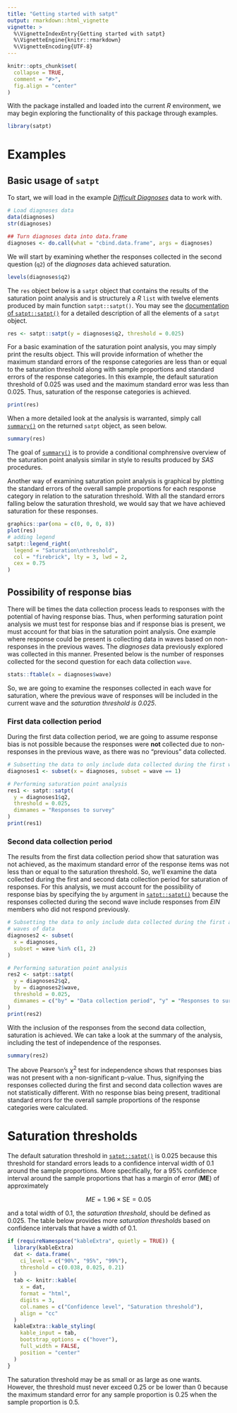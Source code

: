 ```yaml
---
title: "Getting started with satpt"
output: rmarkdown::html_vignette
vignette: >
  %\VignetteIndexEntry{Getting started with satpt}
  %\VignetteEngine{knitr::rmarkdown}
  %\VignetteEncoding{UTF-8}
---
```


```r
knitr::opts_chunk$set(
  collapse = TRUE,
  comment = "#>",
  fig.align = "center"
)
```

With the package installed and loaded into the current *R* environment, we may begin exploring the functionality of this package through examples.

```r
library(satpt)
```

# Examples

## Basic usage of `satpt`
To start, we will load in the example [*Difficult Diagnoses*](https://deboonstra.github.io/satpt/reference/diagnoses.html) data to work with.

```r
# Load diagnoses data
data(diagnoses)
str(diagnoses)

## Turn diagnoses data into data.frame
diagnoses <- do.call(what = "cbind.data.frame", args = diagnoses)
```

We will start by examining whether the responses collected in the second question (`q2`) of the *diagnoses* data achieved saturation. 

```r
levels(diagnoses$q2)
```

The `res` object below is a `satpt` object that contains the results of the saturation point analysis and is structurely a *R* `list` with twelve elements produced by main function `satpt::satpt()`. You may see the [documentation of `satpt::satpt()`](https://deboonstra.github.io/satpt/reference/satpt.html) for a detailed description of all the elements of a `satpt` object.

```r
res <- satpt::satpt(y = diagnoses$q2, threshold = 0.025)
```

For a basic examination of the saturation point analysis, you may simply print the results object. This will provide information of whether the maximum standard errors of the response categories are less than or equal to the saturation threshold along with sample proportions and standard errors of the response categories. In this example, the default saturation threshold of 0.025 was used and the maximum standard error was less than 0.025. Thus, saturation of the response categories is achieved. 

```r
print(res)
```

When a more detailed look at the analysis is warranted, simply call [`summary()`](https://deboonstra.github.io/satpt/reference/satpt.html) on the returned `satpt` object, as seen below.

```r
summary(res)
```

The goal of [`summary()`](https://deboonstra.github.io/satpt/reference/satpt.html) is to provide a conditional comphrensive overview of the saturation point analysis similar in style to results produced by *SAS* procedures.

Another way of examining saturation point analysis is graphical by plotting the standard errors of the overall sample proportions for each response category in relation to the saturation threshold. With all the standard errors falling below the saturation threshold, we would say that we have achieved saturation for these responses.

```r
graphics::par(oma = c(0, 0, 0, 8))
plot(res)
# adding legend
satpt::legend_right(
  legend = "Saturation\nthreshold",
  col = "firebrick", lty = 3, lwd = 2,
  cex = 0.75
)
```

## Possibility of response bias

There will be times the data collection process leads to responses with the potential of having response bias. Thus, when performing saturation point analysis we must test for response bias and if response bias is present, we must account for that bias in the saturation point analysis. One example where response could be present is collecting data in waves based on non-responses in the previous waves. The *diagnoses* data previously explored was collected in this manner. Presented below is the number of responses collected for the second question for each data collection `wave`.

```r
stats::ftable(x = diagnoses$wave)
```

So, we are going to examine the responses collected in each wave for saturation, where the previous wave of responses will be included in the current wave and the *saturation threshold is 0.025*.

### First data collection period

During the first data collection period, we are going to assume response bias is not possible because the responses were **not** collected due to non-responses in the previous wave, as there was no "previous" data collected.

```r
# Subsetting the data to only include data collected during the first wave
diagnoses1 <- subset(x = diagnoses, subset = wave == 1)

# Performing saturation point analysis
res1 <- satpt::satpt(
  y = diagnoses1$q2,
  threshold = 0.025,
  dimnames = "Responses to survey"
)
print(res1)
```

### Second data collection period

The results from the first data collection period show that saturation was not achieved, as the maximum standard error of the response items was not less than or equal to the saturation threshold. So, we'll examine the data collected during the first and second data collection period for saturation of responses. For this analysis, we must account for the possibility of response bias by specifying the `by` argument in [`satpt::satpt()`](https://deboonstra.github.io/satpt/reference/satpt.html) because the responses collected during the second wave include responses from *EIN* members who did not respond previously.

```r
# Subsetting the data to only include data collected during the first and second
# waves of data
diagnoses2 <- subset(
  x = diagnoses,
  subset = wave %in% c(1, 2)
)

# Performing saturation point analysis
res2 <- satpt::satpt(
  y = diagnoses2$q2,
  by = diagnoses2$wave,
  threshold = 0.025,
  dimnames = c("by" = "Data collection period", "y" = "Responses to survey")
)
print(res2)
```

With the inclusion of the responses from the second data collection, saturation is achieved. We can take a look at the summary of the analysis, including the test of independence of the responses.

```r
summary(res2)
```

The above Pearson's $\chi^{2}$ test for independence shows that responses bias was not present with a non-significant p-value. Thus, signifying the responses collected during the first and second data collection waves are not statistically different. With no response bias being present, traditional standard errors for the overall sample proportions of the response categories were calculated.

# Saturation thresholds

The default saturation threshold in [`satpt::satpt()`](https://deboonstra.github.io/satpt/reference/satpt.html) is 0.025 because this threshold for standard errors leads to a confidence interval width of 0.1 around the sample proportions. More specifically, for a $95\%$ confidence interval around the sample proportions that has a margin of error (**ME**) of approximately

$$
ME = 1.96 \times \text{SE} = 0.05
$$

and a total width of 0.1, the *saturation threshold*, should be defined as 0.025. The table below provides more *saturation thresholds* based on confidence intervals that have a width of 0.1.

```r
if (requireNamespace("kableExtra", quietly = TRUE)) {
  library(kableExtra)
  dat <- data.frame(
    ci_level = c("90%", "95%", "99%"),
    threshold = c(0.038, 0.025, 0.21)
  )
  tab <- knitr::kable(
    x = dat,
    format = "html",
    digits = 3,
    col.names = c("Confidence level", "Saturation threshold"),
    align = "cc"
  )
  kableExtra::kable_styling(
    kable_input = tab,
    bootstrap_options = c("hover"),
    full_width = FALSE,
    position = "center"
  )
}
```

The saturation threshold may be as small or as large as one wants. However, the threshold must never exceed 0.25 or be lower than 0 because the maximum standard error for any sample proportion is 0.25 when the sample proportion is 0.5.
